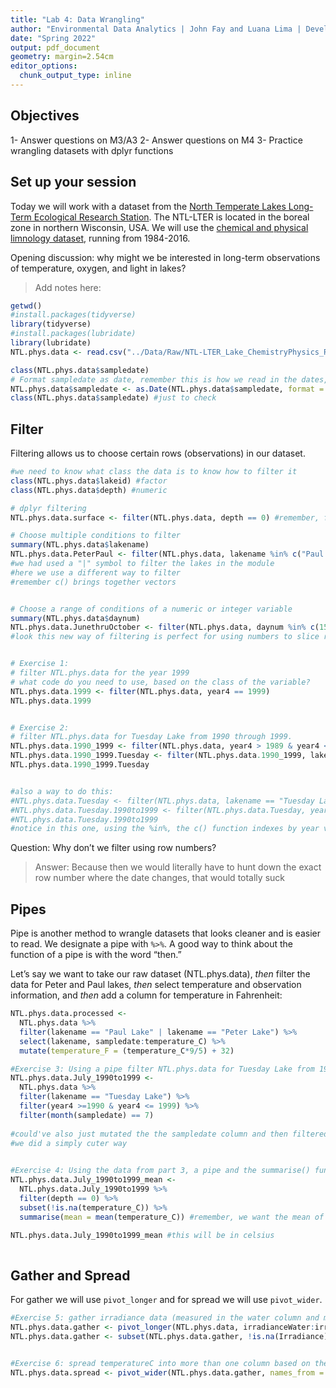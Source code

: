 ```yaml
---
title: "Lab 4: Data Wrangling"
author: "Environmental Data Analytics | John Fay and Luana Lima | Developed by Kateri Salk"
date: "Spring 2022"
output: pdf_document
geometry: margin=2.54cm
editor_options: 
  chunk_output_type: inline
---
```


## Objectives
1- Answer questions on M3/A3
2- Answer questions on M4
3- Practice wrangling datasets with dplyr functions

## Set up your session

Today we will work with a dataset from the [North Temperate Lakes Long-Term Ecological Research Station](https://lter.limnology.wisc.edu/about/overview). The NTL-LTER is located in the boreal zone in northern Wisconsin, USA. We will use the [chemical and physical limnology dataset](https://lter.limnology.wisc.edu/content/cascade-project-north-temperate-lakes-lter-core-data-physical-and-chemical-limnology-1984), running from 1984-2016. 

Opening discussion: why might we be interested in long-term observations of temperature, oxygen, and light in lakes?

> Add notes here: 

```r
getwd()
#install.packages(tidyverse)
library(tidyverse)
#install.packages(lubridate)
library(lubridate)
NTL.phys.data <- read.csv("../Data/Raw/NTL-LTER_Lake_ChemistryPhysics_Raw.csv", stringsAsFactors = TRUE)

class(NTL.phys.data$sampledate)
# Format sampledate as date, remember this is how we read in the dates, we specify the format to help
NTL.phys.data$sampledate <- as.Date(NTL.phys.data$sampledate, format = "%m/%d/%y")
class(NTL.phys.data$sampledate) #just to check
```


## Filter

Filtering allows us to choose certain rows (observations) in our dataset.

```r
#we need to know what class the data is to know how to filter it 
class(NTL.phys.data$lakeid) #factor
class(NTL.phys.data$depth) #numeric

# dplyr filtering
NTL.phys.data.surface <- filter(NTL.phys.data, depth == 0) #remember, filter() is for rows of a specified column

# Choose multiple conditions to filter
summary(NTL.phys.data$lakename)
NTL.phys.data.PeterPaul <- filter(NTL.phys.data, lakename %in% c("Paul Lake", "Peter Lake"))
#we had used a "|" symbol to filter the lakes in the module
#here we use a different way to filter
#remember c() brings together vectors 


# Choose a range of conditions of a numeric or integer variable
summary(NTL.phys.data$daynum)
NTL.phys.data.JunethruOctober <- filter(NTL.phys.data, daynum %in% c(152:304))
#look this new way of filtering is perfect for using numbers to slice rows


# Exercise 1: 
# filter NTL.phys.data for the year 1999
# what code do you need to use, based on the class of the variable?
NTL.phys.data.1999 <- filter(NTL.phys.data, year4 == 1999)
NTL.phys.data.1999


# Exercise 2: 
# filter NTL.phys.data for Tuesday Lake from 1990 through 1999.
NTL.phys.data.1990_1999 <- filter(NTL.phys.data, year4 > 1989 & year4 < 2000)
NTL.phys.data.1990_1999.Tuesday <- filter(NTL.phys.data.1990_1999, lakename == "Tuesday Lake")
NTL.phys.data.1990_1999.Tuesday


#also a way to do this:
#NTL.phys.data.Tuesday <- filter(NTL.phys.data, lakename == "Tuesday Lake")
#NTL.phys.data.Tuesday.1990to1999 <- filter(NTL.phys.data.Tuesday, year4 %in% c(1990:1999))
#NTL.phys.data.Tuesday.1990to1999
#notice in this one, using the %in%, the c() function indexes by year value not the row number


```
Question: Why don't we filter using row numbers?

> Answer: Because then we would literally have to hunt down the exact row number where the date changes, that would totally suck

## Pipes

Pipe is another method to wrangle datasets that looks cleaner and is easier to read.  We designate a pipe with `%>%`. A good way to think about the function of a pipe is with the word "then." 

Let's say we want to take our raw dataset (NTL.phys.data), *then* filter the data for Peter and Paul lakes, *then* select temperature and observation information, and *then* add a column for temperature in Fahrenheit: 

```r
NTL.phys.data.processed <- 
  NTL.phys.data %>%
  filter(lakename == "Paul Lake" | lakename == "Peter Lake") %>%
  select(lakename, sampledate:temperature_C) %>%
  mutate(temperature_F = (temperature_C*9/5) + 32)

#Exercise 3: Using a pipe filter NTL.phys.data for Tuesday Lake from 1990 through 1999 only for July 
NTL.phys.data.July_1990to1999 <- 
  NTL.phys.data %>%
  filter(lakename == "Tuesday Lake") %>%
  filter(year4 >=1990 & year4 <= 1999) %>%
  filter(month(sampledate) == 7)
    
#could've also just mutated the the sampledate column and then filtered that column for == 7
#we did a simply cuter way
    

#Exercise 4: Using the data from part 3, a pipe and the summarise() function find the mean surface temperature (hints: you will need to add another filter for depth==0). Make sure you eliminate NAs before computing the means
NTL.phys.data.July_1990to1999_mean <-
  NTL.phys.data.July_1990to1999 %>%
  filter(depth == 0) %>%
  subset(!is.na(temperature_C)) %>%
  summarise(mean = mean(temperature_C)) #remember, we want the mean of the temperature_C

NTL.phys.data.July_1990to1999_mean #this will be in celsius
  
```

## Gather and Spread

For gather we will use `pivot_longer` and for spread we will use `pivot_wider`.

```r
#Exercise 5: gather irradiance data (measured in the water column and measured on the deck of the sampling boat) into one column using pivot_longer
NTL.phys.data.gather <- pivot_longer(NTL.phys.data, irradianceWater:irradianceDeck, names_to = "Location", values_to = "Irradiance")
NTL.phys.data.gather <- subset(NTL.phys.data.gather, !is.na(Irradiance))


#Exercise 6: spread temperatureC into more than one column based on the depth
NTL.phys.data.spread <- pivot_wider(NTL.phys.data.gather, names_from = depth, values_from = temperature_C)

```

